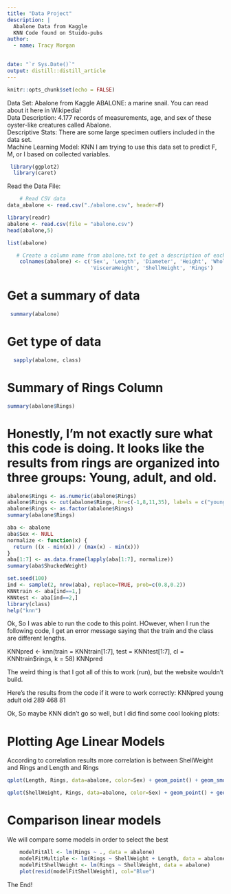 ```yaml
---
title: "Data Project"
description: |
  Abalone Data from Kaggle 
  KNN Code found on Stuido-pubs
author:
  - name: Tracy Morgan
    

date: "`r Sys.Date()`"
output: distill::distill_article
---
```


```r
knitr::opts_chunk$set(echo = FALSE)
```

Data Set: Abalone from Kaggle 
ABALONE:  a marine snail.  You can read about it here in Wikipedia!  
Data Description: 4.177 records of measurements, age, and sex of these oyster-like creatures called Abalone.  
Descriptive Stats: There are some large specimen outliers included in the data set.  
Machine Learning Model: KNN 
I am trying to use this data set to predict F, M, or I based on collected variables.    

```r
 library(ggplot2)
  library(caret)
```

Read the Data File: 

```r
    # Read CSV data
data_abalone <- read.csv("./abalone.csv", header=F)

```

```r
library(readr)
abalone <- read.csv(file = "abalone.csv")
head(abalone,5)

```

```r
list(abalone)
```

```r
   # Create a column name from abalone.txt to get a description of each record value
    colnames(abalone) <- c('Sex', 'Length', 'Diameter', 'Height', 'WholeWeight', 'ShuckedWeight',
                           'VisceraWeight', 'ShellWeight', 'Rings')

```

# Get a summary of data 
```r
 summary(abalone)
```
# Get type of data

```r
  sapply(abalone, class)
```

# Summary of Rings Column
```r
summary(abalone$Rings)
```
# Honestly, I'm not exactly sure what this code is doing.  It looks like the results from rings are organized into three groups: Young, adult, and old.  
```r
abalone$Rings <- as.numeric(abalone$Rings)
abalone$Rings <- cut(abalone$Rings, br=c(-1,8,11,35), labels = c("young", 'adult', 'old'))
abalone$Rings <- as.factor(abalone$Rings)
summary(abalone$Rings)

```
```r
aba <- abalone
aba$Sex <- NULL
normalize <- function(x) {
  return ((x - min(x)) / (max(x) - min(x)))
}
aba[1:7] <- as.data.frame(lapply(aba[1:7], normalize))
summary(aba$ShuckedWeight)
```
```r
set.seed(100)
ind <- sample(2, nrow(aba), replace=TRUE, prob=c(0.8,0.2))
KNNtrain <- aba[ind==1,]
KNNtest <- aba[ind==2,]
library(class)
help("knn")

```
 
Ok, So I was able to run the code to this point.  HOwever, when I run the following code, I get an error message saying that the train and the class are different lengths. 

KNNpred <- knn(train = KNNtrain[1:7], test = KNNtest[1:7], cl = KNNtrain$rings, k = 58)
KNNpred

The weird thing is that I got all of this to work (run), but the website wouldn't build.  

Here's the results from the code if it were to work correctly: 
KNNpred
young adult   old 
  289   468    81 
  
Ok, So maybe KNN didn't go so well, but I did find some cool looking plots:

# Plotting Age Linear Models
According to correlation results more correlation is between ShellWeight and Rings and Length and Rings

```r
qplot(Length, Rings, data=abalone, color=Sex) + geom_point() + geom_smooth(method="lm")
```
  
```r
qplot(ShellWeight, Rings, data=abalone, color=Sex) + geom_point() + geom_smooth(method="lm")
```
# Comparison linear models
We will compare some models in order to select the best
   
```r
    modelFitAll <- lm(Rings ~ ., data = abalone) 
    modelFitMultiple <- lm(Rings ~ ShellWeight + Length, data = abalone)   
    modelFitShellWeight <- lm(Rings ~ ShellWeight, data = abalone) 
    plot(resid(modelFitShellWeight), col="Blue")
```
The End!


